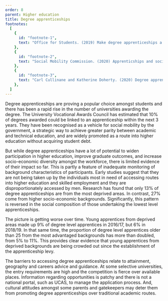 ```yaml
---
order: 8
parent: Higher education
title: Degree apprenticeships
footnotes:
  [
    {
      id: "footnote-1",
      text: "Office for Students. (2019) Make degree apprenticeships a force for social mobility.",
    },
    {
      id: "footnote-2",
      text: "Social Mobility Commission. (2020) Apprenticships and social mobility: fulfilling potential.",
    },
    {
      id: "footnote-3",
      text: "Carl Cullinane and Katherine Doherty. (2020) Degree apprenticeships: levelling up? Making degree apprenticeships work for social mobility. The Sutton Trust, p. 4.",
    },
  ]
---
```



Degree apprenticeships are proving a popular choice amongst students and there
has been a rapid rise in the number of universities awarding the degree. The
University Vocational Awards Council has estimated that 10% of degrees awarded
could be linked to an apprenticeship within the next 3 years. They have been
recognised as a vehicle for social mobility by the government, a strategic way
to achieve greater parity between academic and technical education, and are
widely promoted as a route into higher education without acquiring student
debt.<FootnoteLink text="1"/>

<ResearchImage imageName="degree-apprenticeships.jpg" />

But while degree apprenticeships have a lot of potential to widen participation
in higher education, improve graduate outcomes, and increase socio-economic
diversity amongst the workforce, there is limited evidence of their impact so
far. This is partly a feature of inadequate monitoring of background
characteristics of participants. Early studies suggest that they are not being
taken up by the individuals most in need of accessing routes into higher
education and skilled employment and they are disproportionately accessed by
men.<FootnoteLink text="2"/> Research has found that
only 13% of degree apprenticeships are from the most deprived areas. In
contrast, 27% come from higher socio-economic backgrounds. Significantly, this
pattern is reversed in the social composition of those undertaking the lowest
level apprenticeships.

<div>

The picture is getting worse over time. Young apprentices from deprived areas
made up 9% of degree level apprentices in 2016/17, but 6% in 2018/19. In that
same time, the proportion of degree level apprentices older than 25 from the
most advantaged backgrounds has more than doubled, from 5% to 11%. This provides
clear evidence that young apprentices from deprived backgrounds are being
crowded out since the establishment of the apprenticeship levy.<FootnoteLink
text="3"/>

The barriers to accessing degree apprenticeships relate to attainment, geography
and careers advice and guidance. At some selective universities, the entry
requirements are high and the competition is fierce over available places.
Information regarding opportunities is patchy and there is not a national
portal, such as UCAS, to manage the application process. And, cultural attitudes
amongst some parents and gatekeepers may deter them from promoting degree
apprenticeships over traditional academic routes.

</div>
